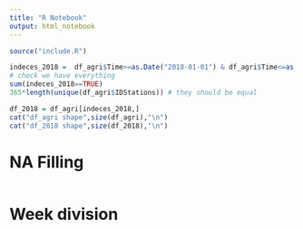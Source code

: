 ```yaml
---
title: "R Notebook"
output: html_notebook
---
```


```r
source("include.R")
```

```r
indeces_2018 =  df_agri$Time>=as.Date("2018-01-01") & df_agri$Time<=as.Date("2018-12-31")
# check we have everything
sum(indeces_2018==TRUE)
365*length(unique(df_agri$IDStations)) # they should be equal

df_2018 = df_agri[indeces_2018,]
cat("df_agri shape",size(df_agri),"\n")
cat("df_2018 shape",size(df_2018),"\n")
```

# NA Filling
```r

```


# Week division
```r

```




